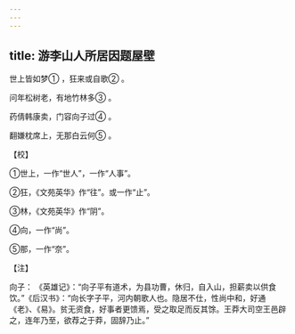 ```yaml
---
---
---
```

title: 游李山人所居因题屋壁
---




世上皆如梦① ，狂来或自歌② 。

问年松树老，有地竹林多③ 。

药倩韩康卖，门容向子过④ 。

翻嫌枕席上，无那白云何⑤ 。

【校】

①世上，一作“世人”，一作“人事”。

②狂，《文苑英华》作“往”。或一作“止”。

③林，《文苑英华》作“阴”。

④向，一作“尚”。

⑤那，一作“奈”。

【注】

向子： 《英雄记》：“向子平有道术，为县功曹，休归，自入山，担薪卖以供食饮。”《后汉书》：“向长字子平，河内朝歌人也。隐居不仕，性尚中和，好通《老》、《易》。贫无资食，好事者更馈焉，受之取足而反其馀。王莽大司空王邑辟之，连年乃至，欲荐之于莽，固辞乃止。”